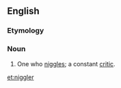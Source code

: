 ==English==

===Etymology===
{{suffix|niggle|er|lang=en}}

===Noun===
{{en-noun}}

# {{lb|en|colloquial}} One who [[niggle]]s; a constant [[critic]].

[[et:niggler]]